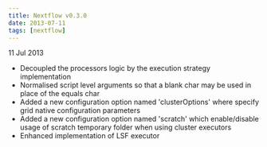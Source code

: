 ```yaml
---
title: Nextflow v0.3.0
date: 2013-07-11
tags: [nextflow]
---
```


11 Jul 2013
- Decoupled the processors logic by the execution strategy implementation 
- Normalised script level arguments so that a blank char may be used in place of the equals char
- Added a new configuration option named 'clusterOptions' where specify grid native configuration parameters
- Added a new configuration option named 'scratch' which enable/disable usage of scratch temporary folder when using cluster executors
- Enhanced implementation of LSF executor
